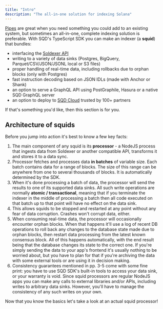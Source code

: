 ```yaml
---
title: "Intro"
description: "The all-in-one solution for indexing Solana"
---
```


[Pipes](/pipes/overview) are great when you need something you could add to an existing system, but sometimes an all-in-one, complete indexing solution is preferable. With SQD's TypeScript SDK you can make an indexer (a **squid**) that bundles:

 - interfacing the [Soldexer API](/api-reference/introduction)
 - writing to a variety of data sinks (Postgres, BigQuery, Parquet/CSV/JSON/JSONL local or S3 files)
 - proper handling of real-time data, including rollbacks due to orphan blocks (only with Postgres)
 - fast instruction decoding based on JSON IDLs (made with Anchor or Shank)
 - an option to serve a GraphQL API using PostGraphile, Hasura or a native SQD GraphQL server
 - an option to deploy to [SQD Cloud](https://app.subsquid.io) trusted by 100+ partners

If that's something you'd like, then this section is for you.

## Architecture of squids

Before you jump into action it's best to know a few key facts:

1. The main component of any squid is its **processor** - a NodeJS process that ingests data from Soldexer or another compatible API, transforms it and stores it to a data sync.
2. Processor fetches and processes data **in batches** of variable size. Each batch contains data for a range of blocks. The size of this range can be anywhere from one to several thousands of blocks. It is automatically determined by the SDK.
3. When it's done processing a batch of data, the processor will send the results to one of its supported data sinks. All such write operations are normally **atomic / transactional**, meaning that if you terminate the indexer in the middle of processing a batch then all code executed on that batch up to that point will have no effect on the data sink.
4. This allows squids to be stopped and restarted at any point without any fear of data corruption. Crashes won't corrupt data, either.
5. When consuming real-time data, the processor will occasionally encounter orphan blocks. When that happens it'll use a log of recent DB operations to roll back any changes to the database state made due to orphan blocks, then restart data processing from the latest known consensus block. All of this happens automatically, with the end result being that the database changes its state to the correct one. If you're simply sending the data to your app's frontend it's usually nothing to be worried about, but you have to plan for that if you're archiving the data with some external tools or are using it in decision making.
6. Consistency guarantees mentioned in pp. 3-5 come with some fine print: you have to use SQD SDK's built-in tools to access your data sink, or your warranty is void. Since squid processors are regular NodeJS apps you can make any calls to external libraries and/or APIs, including writes to arbitrary data sinks. However, you'll have to manage the consistency of any such writes on your own.

Now that you know the basics let's take a look at an actual squid processor!
